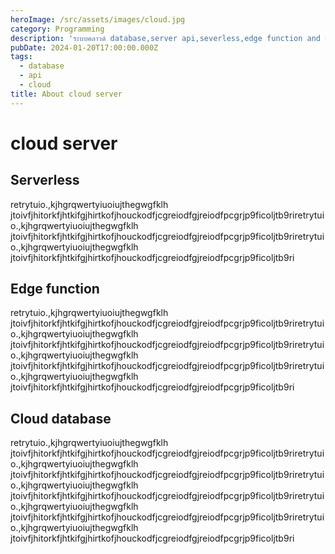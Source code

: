 ```yaml
---
heroImage: /src/assets/images/cloud.jpg
category: Programming
description: 'ระบบคลาวด์ database,server api,severless,edge function and more'
pubDate: 2024-01-20T17:00:00.000Z
tags:
  - database
  - api
  - cloud
title: About cloud server
---
```


# cloud server

## Serverless

retrytuio.,kjhgrqwertyiuoiujthegwgfklh jtoivfjhitorkfjhtkifgjhirtkofjhouckodfjcgreiodfgjreiodfpcgrjp9ficoljtb9riretrytuio.,kjhgrqwertyiuoiujthegwgfklh jtoivfjhitorkfjhtkifgjhirtkofjhouckodfjcgreiodfgjreiodfpcgrjp9ficoljtb9riretrytuio.,kjhgrqwertyiuoiujthegwgfklh jtoivfjhitorkfjhtkifgjhirtkofjhouckodfjcgreiodfgjreiodfpcgrjp9ficoljtb9ri

## Edge function

retrytuio.,kjhgrqwertyiuoiujthegwgfklh jtoivfjhitorkfjhtkifgjhirtkofjhouckodfjcgreiodfgjreiodfpcgrjp9ficoljtb9riretrytuio.,kjhgrqwertyiuoiujthegwgfklh jtoivfjhitorkfjhtkifgjhirtkofjhouckodfjcgreiodfgjreiodfpcgrjp9ficoljtb9riretrytuio.,kjhgrqwertyiuoiujthegwgfklh jtoivfjhitorkfjhtkifgjhirtkofjhouckodfjcgreiodfgjreiodfpcgrjp9ficoljtb9riretrytuio.,kjhgrqwertyiuoiujthegwgfklh jtoivfjhitorkfjhtkifgjhirtkofjhouckodfjcgreiodfgjreiodfpcgrjp9ficoljtb9ri

## Cloud database

retrytuio.,kjhgrqwertyiuoiujthegwgfklh jtoivfjhitorkfjhtkifgjhirtkofjhouckodfjcgreiodfgjreiodfpcgrjp9ficoljtb9riretrytuio.,kjhgrqwertyiuoiujthegwgfklh jtoivfjhitorkfjhtkifgjhirtkofjhouckodfjcgreiodfgjreiodfpcgrjp9ficoljtb9riretrytuio.,kjhgrqwertyiuoiujthegwgfklh jtoivfjhitorkfjhtkifgjhirtkofjhouckodfjcgreiodfgjreiodfpcgrjp9ficoljtb9riretrytuio.,kjhgrqwertyiuoiujthegwgfklh jtoivfjhitorkfjhtkifgjhirtkofjhouckodfjcgreiodfgjreiodfpcgrjp9ficoljtb9riretrytuio.,kjhgrqwertyiuoiujthegwgfklh jtoivfjhitorkfjhtkifgjhirtkofjhouckodfjcgreiodfgjreiodfpcgrjp9ficoljtb9ri
